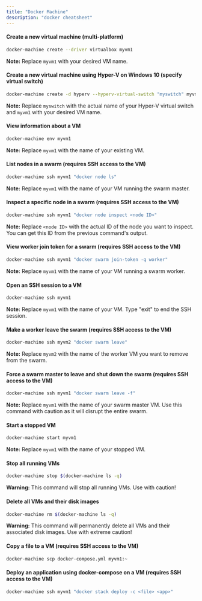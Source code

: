 ```yaml
---
title: "Docker Machine"
description: "docker cheatsheet"
---
```



<RollButton />

#### Create a new virtual machine (multi-platform)

```bash
docker-machine create --driver virtualbox myvm1
```

**Note:** Replace `myvm1` with your desired VM name.

#### Create a new virtual machine using Hyper-V on Windows 10 (specify virtual switch)

```bash
docker-machine create -d hyperv --hyperv-virtual-switch "myswitch" myvm1
```

**Note:** Replace `myswitch` with the actual name of your Hyper-V virtual switch and `myvm1` with your desired VM name.

#### View information about a VM

```bash
docker-machine env myvm1
```

**Note:** Replace `myvm1` with the name of your existing VM.

#### List nodes in a swarm (requires SSH access to the VM)

```bash
docker-machine ssh myvm1 "docker node ls"
```

**Note:** Replace `myvm1` with the name of your VM running the swarm master.

#### Inspect a specific node in a swarm (requires SSH access to the VM)

```bash
docker-machine ssh myvm1 "docker node inspect <node ID>"
```

**Note:** Replace `<node ID>` with the actual ID of the node you want to inspect. You can get this ID from the previous command's output.

#### View worker join token for a swarm (requires SSH access to the VM)

```bash
docker-machine ssh myvm1 "docker swarm join-token -q worker"
```

**Note:** Replace `myvm1` with the name of your VM running a swarm worker.

#### Open an SSH session to a VM

```bash
docker-machine ssh myvm1
```

**Note:** Replace `myvm1` with the name of your VM. Type "exit" to end the SSH session.

#### Make a worker leave the swarm (requires SSH access to the VM)

```bash
docker-machine ssh myvm2 "docker swarm leave"
```

**Note:** Replace `myvm2` with the name of the worker VM you want to remove from the swarm.

#### Force a swarm master to leave and shut down the swarm (requires SSH access to the VM)

```bash
docker-machine ssh myvm1 "docker swarm leave -f"
```

**Note:** Replace `myvm1` with the name of your swarm master VM. Use this command with caution as it will disrupt the entire swarm.

#### Start a stopped VM

```bash
docker-machine start myvm1
```

**Note:** Replace `myvm1` with the name of your stopped VM.

#### Stop all running VMs

```bash
docker-machine stop $(docker-machine ls -q)
```

**Warning:** This command will stop all running VMs. Use with caution!

#### Delete all VMs and their disk images

```bash
docker-machine rm $(docker-machine ls -q)
```

**Warning:** This command will permanently delete all VMs and their associated disk images. Use with extreme caution!

#### Copy a file to a VM (requires SSH access to the VM)

```bash
docker-machine scp docker-compose.yml myvm1:~
```

#### Deploy an application using docker-compose on a VM (requires SSH access to the VM)

```bash
docker-machine ssh myvm1 "docker stack deploy -c <file> <app>"
```
